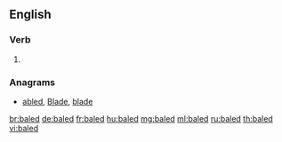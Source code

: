 ==English==

===Verb===
{{head|en}}

# {{en-past of|bale}}

===Anagrams===
* [[abled#English|abled]], [[Blade#English|Blade]], [[blade#English|blade]]

[[br:baled]]
[[de:baled]]
[[fr:baled]]
[[hu:baled]]
[[mg:baled]]
[[ml:baled]]
[[ru:baled]]
[[th:baled]]
[[vi:baled]]